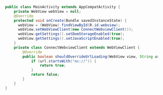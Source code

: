 
```java Java
public class MainActivity extends AppCompatActivity {
    private WebView webView = null;
    @Override
    protected void onCreate(Bundle savedInstanceState) {
      webView = (WebView) findViewById(R.id.webview);
      webView.setWebViewClient(new ConnectWebviewClient());
      webView.getSettings().setDomStorageEnabled(true);
      webView.getSettings().setJavaScriptEnabled(true);
    }
    private class ConnectWebviewClient extends WebViewClient {
        @Override
        public boolean shouldOverrideUrlLoading(WebView view, String url) {
            if (url.startsWith("mx://")) {
                return true;
            }
            return false;
        }
    }
}
```
